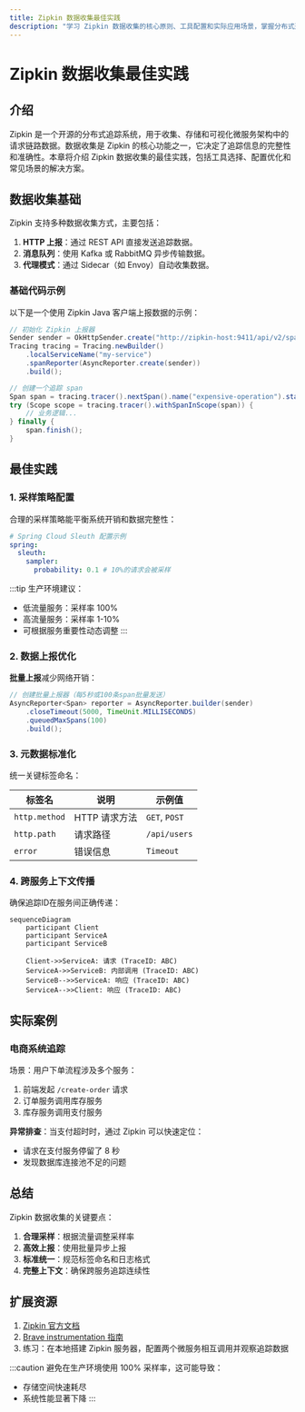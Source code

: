 ```yaml
---
title: Zipkin 数据收集最佳实践
description: "学习 Zipkin 数据收集的核心原则、工具配置和实际应用场景，掌握分布式追踪系统的高效数据采集方法。"
---
```


# Zipkin 数据收集最佳实践

## 介绍

Zipkin 是一个开源的分布式追踪系统，用于收集、存储和可视化微服务架构中的请求链路数据。数据收集是 Zipkin 的核心功能之一，它决定了追踪信息的完整性和准确性。本章将介绍 Zipkin 数据收集的最佳实践，包括工具选择、配置优化和常见场景的解决方案。

## 数据收集基础

Zipkin 支持多种数据收集方式，主要包括：

1. **HTTP 上报**：通过 REST API 直接发送追踪数据。
2. **消息队列**：使用 Kafka 或 RabbitMQ 异步传输数据。
3. **代理模式**：通过 Sidecar（如 Envoy）自动收集数据。

### 基础代码示例

以下是一个使用 Zipkin Java 客户端上报数据的示例：

```java
// 初始化 Zipkin 上报器
Sender sender = OkHttpSender.create("http://zipkin-host:9411/api/v2/spans");
Tracing tracing = Tracing.newBuilder()
    .localServiceName("my-service")
    .spanReporter(AsyncReporter.create(sender))
    .build();

// 创建一个追踪 span
Span span = tracing.tracer().nextSpan().name("expensive-operation").start();
try (Scope scope = tracing.tracer().withSpanInScope(span)) {
    // 业务逻辑...
} finally {
    span.finish();
}
```

## 最佳实践

### 1. 采样策略配置

合理的采样策略能平衡系统开销和数据完整性：

```yaml
# Spring Cloud Sleuth 配置示例
spring:
  sleuth:
    sampler:
      probability: 0.1 # 10%的请求会被采样
```

:::tip
生产环境建议：
- 低流量服务：采样率 100%
- 高流量服务：采样率 1-10%
- 可根据服务重要性动态调整
:::

### 2. 数据上报优化

**批量上报**减少网络开销：

```java
// 创建批量上报器（每5秒或100条span批量发送）
AsyncReporter<Span> reporter = AsyncReporter.builder(sender)
    .closeTimeout(5000, TimeUnit.MILLISECONDS)
    .queuedMaxSpans(100)
    .build();
```

### 3. 元数据标准化

统一关键标签命名：

| 标签名          | 说明                  | 示例值            |
|-----------------|---------------------|------------------|
| `http.method`   | HTTP 请求方法         | `GET`, `POST`    |
| `http.path`     | 请求路径              | `/api/users`     |
| `error`         | 错误信息              | `Timeout`        |

### 4. 跨服务上下文传播

确保追踪ID在服务间正确传递：

```mermaid
sequenceDiagram
    participant Client
    participant ServiceA
    participant ServiceB
    
    Client->>ServiceA: 请求 (TraceID: ABC)
    ServiceA->>ServiceB: 内部调用 (TraceID: ABC)
    ServiceB-->>ServiceA: 响应 (TraceID: ABC)
    ServiceA-->>Client: 响应 (TraceID: ABC)
```

## 实际案例

### 电商系统追踪

场景：用户下单流程涉及多个服务：

1. 前端发起 `/create-order` 请求
2. 订单服务调用库存服务
3. 库存服务调用支付服务

**异常排查**：当支付超时时，通过 Zipkin 可以快速定位：
- 请求在支付服务停留了 8 秒
- 发现数据库连接池不足的问题

## 总结

Zipkin 数据收集的关键要点：

1. **合理采样**：根据流量调整采样率
2. **高效上报**：使用批量异步上报
3. **标准统一**：规范标签命名和日志格式
4. **完整上下文**：确保跨服务追踪连续性

## 扩展资源

1. [Zipkin 官方文档](https://zipkin.io/)
2. [Brave  instrumentation 指南](https://github.com/openzipkin/brave)
3. 练习：在本地搭建 Zipkin 服务器，配置两个微服务相互调用并观察追踪数据

:::caution
避免在生产环境使用 100% 采样率，这可能导致：
- 存储空间快速耗尽
- 系统性能显著下降
:::